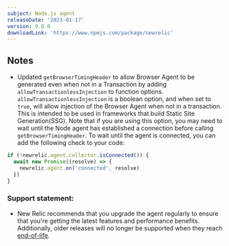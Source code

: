 ```yaml
---
subject: Node.js agent
releaseDate: '2023-01-17'
version: 9.8.0
downloadLink: 'https://www.npmjs.com/package/newrelic'
---
```


## Notes

* Updated `getBrowserTimingHeader` to allow Browser Agent to be generated even when not in a Transaction by adding `allowTransactionlessInjection` to function options. `allowTransactionlessInjection` is a boolean option, and when set to `true`, will allow injection of the Browser Agent when not in a transaction. This is intended to be used in frameworks that build Static Site Generation(SSG). Note that if you are using this option, you may need to wait until the Node agent has established a connection before calling `getBrowserTimingHeader`. To wait until the agent is connected, you can add the following check to your code: 
```js
if (!newrelic.agent.collector.isConnected()) {
  await new Promise((resolve) => {
    newrelic.agent.on('connected', resolve)
  })
}
```


### Support statement:

* New Relic recommends that you upgrade the agent regularly to ensure that you're getting the latest features and performance benefits. Additionally, older releases will no longer be supported when they reach [end-of-life](/docs/using-new-relic/cross-product-functions/install-configure/notification-changes-new-relic-saas-features-distributed-software).